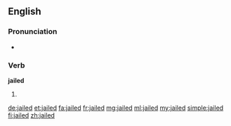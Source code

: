 ==English==

===Pronunciation===
* {{IPA|/dʒeɪld/|lang=en}}

===Verb===
'''jailed'''

# {{en-past of|jail}}

[[de:jailed]]
[[et:jailed]]
[[fa:jailed]]
[[fr:jailed]]
[[mg:jailed]]
[[ml:jailed]]
[[my:jailed]]
[[simple:jailed]]
[[fi:jailed]]
[[zh:jailed]]